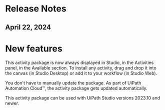 ﻿# Release Notes


## April 22, 2024

# New features

This activity package is now always displayed in Studio, in the Activities panel, in the Available section. To install any activity, drag and drop it into the canvas (in Studio Desktop) or add it to your workflow (in Studio Web).

You don't have to manually update the package. As part of UiPath Automation Cloud™, the activity package gets updated automatically.

This activity package can be used with UiPath Studio versions 2023.10 and newer.

